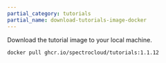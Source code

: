 ```yaml
---
partial_category: tutorials
partial_name: download-tutorials-image-docker
---
```


Download the tutorial image to your local machine.

```bash
docker pull ghcr.io/spectrocloud/tutorials:1.1.12
```